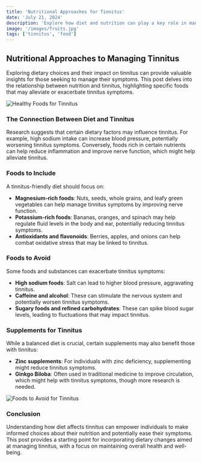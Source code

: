 ```yaml
---
title: 'Nutritional Approaches for Tinnitus'
date: 'July 21, 2024'
description: 'Explore how diet and nutrition can play a key role in managing tinnitus symptoms and promoting overall well-being.'
image: '/images/fruits.jpg'
tags: ['tinnitus', 'food']
---
```


## Nutritional Approaches to Managing Tinnitus

Exploring dietary choices and their impact on tinnitus can provide valuable insights for those seeking to manage their symptoms. This post delves into the relationship between nutrition and tinnitus, highlighting specific foods that may alleviate or exacerbate tinnitus symptoms.

<Image src="/images/healthy-food.jpg" alt="Healthy Foods for Tinnitus" />

### The Connection Between Diet and Tinnitus

Research suggests that certain dietary factors may influence tinnitus. For example, high sodium intake can increase blood pressure, potentially worsening tinnitus symptoms. Conversely, foods rich in certain nutrients can help reduce inflammation and improve nerve function, which might help alleviate tinnitus.

<AdComponent />

### Foods to Include

A tinnitus-friendly diet should focus on:

- **Magnesium-rich foods**: Nuts, seeds, whole grains, and leafy green vegetables can help manage tinnitus symptoms by improving nerve function.
- **Potassium-rich foods**: Bananas, oranges, and spinach may help regulate fluid levels in the body and ear, potentially reducing tinnitus symptoms.
- **Antioxidants and flavonoids**: Berries, apples, and onions can help combat oxidative stress that may be linked to tinnitus.

### Foods to Avoid

Some foods and substances can exacerbate tinnitus symptoms:

- **High sodium foods**: Salt can lead to higher blood pressure, aggravating tinnitus.
- **Caffeine and alcohol**: These can stimulate the nervous system and potentially worsen tinnitus symptoms.
- **Sugary foods and refined carbohydrates**: These can spike blood sugar levels, leading to fluctuations that may impact tinnitus.

<AdComponent />

### Supplements for Tinnitus

While a balanced diet is crucial, certain supplements may also benefit those with tinnitus:

- **Zinc supplements**: For individuals with zinc deficiency, supplementing might reduce tinnitus symptoms.
- **Ginkgo Biloba**: Often used in traditional medicine to improve circulation, which might help with tinnitus symptoms, though more research is needed.

<Image src="/images/fruits.jpg" alt="Foods to Avoid for Tinnitus" />

### Conclusion

Understanding how diet affects tinnitus can empower individuals to make informed choices about their nutrition and potentially ease their symptoms. This post provides a starting point for incorporating dietary changes aimed at managing tinnitus, with a focus on maintaining overall health and well-being.

<AdComponent />
